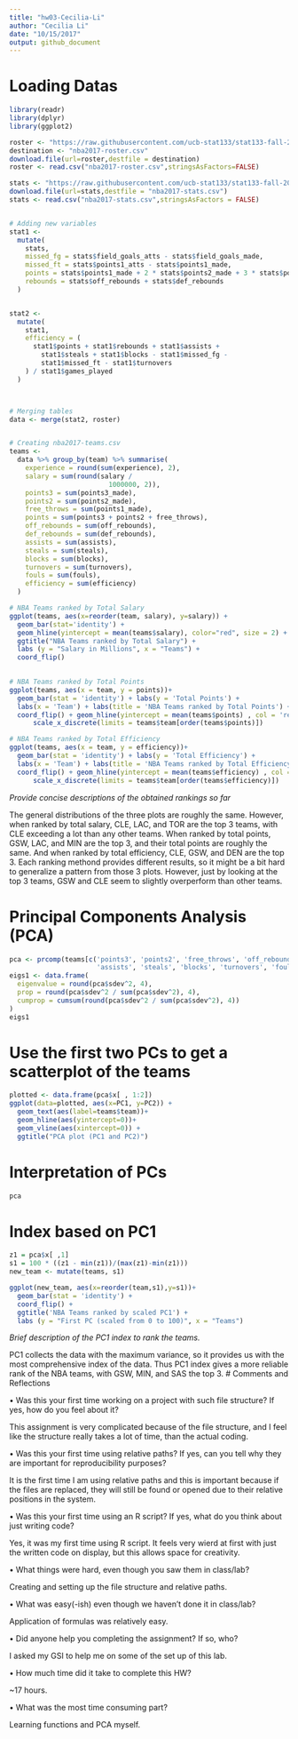 ```yaml
---
title: "hw03-Cecilia-Li"
author: "Cecilia Li"
date: "10/15/2017"
output: github_document
---
```


# Loading Datas
```r
library(readr)
library(dplyr)
library(ggplot2)
```

```r
roster <- "https://raw.githubusercontent.com/ucb-stat133/stat133-fall-2017/master/data/nba2017-roster.csv"
destination <- "nba2017-roster.csv"
download.file(url=roster,destfile = destination)
roster <- read.csv("nba2017-roster.csv",stringsAsFactors=FALSE)

stats <- "https://raw.githubusercontent.com/ucb-stat133/stat133-fall-2017/master/data/nba2017-stats.csv"
download.file(url=stats,destfile = "nba2017-stats.csv")
stats <- read.csv("nba2017-stats.csv",stringsAsFactors = FALSE)


# Adding new variables
stat1 <-
  mutate(
    stats,
    missed_fg = stats$field_goals_atts - stats$field_goals_made,
    missed_ft = stats$points1_atts - stats$points1_made,
    points = stats$points1_made + 2 * stats$points2_made + 3 * stats$points3_made,
    rebounds = stats$off_rebounds + stats$def_rebounds
  )


stat2 <-
  mutate(
    stat1,
    efficiency = (
      stat1$points + stat1$rebounds + stat1$assists +
        stat1$steals + stat1$blocks - stat1$missed_fg -
        stat1$missed_ft - stat1$turnovers
    ) / stat1$games_played
  )



# Merging tables
data <- merge(stat2, roster)


# Creating nba2017-teams.csv
teams <-
  data %>% group_by(team) %>% summarise(
    experience = round(sum(experience), 2),
    salary = sum(round(salary /
                         1000000, 2)),
    points3 = sum(points3_made),
    points2 = sum(points2_made),
    free_throws = sum(points1_made),
    points = sum(points3 + points2 + free_throws),
    off_rebounds = sum(off_rebounds),
    def_rebounds = sum(def_rebounds),
    assists = sum(assists),
    steals = sum(steals),
    blocks = sum(blocks),
    turnovers = sum(turnovers),
    fouls = sum(fouls),
    efficiency = sum(efficiency)
  )
```
```r
# NBA Teams ranked by Total Salary
ggplot(teams, aes(x=reorder(team, salary), y=salary)) +
  geom_bar(stat='identity') +
  geom_hline(yintercept = mean(teams$salary), color="red", size = 2) +
  ggtitle("NBA Teams ranked by Total Salary") +
  labs (y = "Salary in Millions", x = "Teams") +
  coord_flip()
  
```

```r
# NBA Teams ranked by Total Points
ggplot(teams, aes(x = team, y = points))+
  geom_bar(stat = 'identity') + labs(y = 'Total Points') +
  labs(x = 'Team') + labs(title = 'NBA Teams ranked by Total Points') +
  coord_flip() + geom_hline(yintercept = mean(teams$points) , col = 'red', size = 2)+
      scale_x_discrete(limits = teams$team[order(teams$points)])
```
```r
# NBA Teams ranked by Total Efficiency
ggplot(teams, aes(x = team, y = efficiency))+
  geom_bar(stat = 'identity') + labs(y = 'Total Efficiency') +
  labs(x = 'Team') + labs(title = 'NBA Teams ranked by Total Efficiency') +
  coord_flip() + geom_hline(yintercept = mean(teams$efficiency) , col = 'red', size = 2)+
      scale_x_discrete(limits = teams$team[order(teams$efficiency)])
```
_Provide concise descriptions of the obtained rankings so far_

The general distributions of the three plots are roughly the same. However, when ranked by total salary, CLE, LAC, and TOR are the top 3 teams, with CLE exceeding a lot than any other teams. When ranked by total points, GSW, LAC, and MIN are the top 3, and their total points are roughly the same. And when ranked by total efficiency, CLE, GSW, and DEN are the top 3. Each ranking methond provides different results, so it might be a bit hard to generalize a pattern from those 3 plots. However, just by looking at the top 3 teams, GSW and CLE seem to slightly overperform than other teams.

# Principal Components Analysis (PCA)

```r
pca <- prcomp(teams[c('points3', 'points2', 'free_throws', 'off_rebounds', 'def_rebounds',
                      'assists', 'steals', 'blocks', 'turnovers', 'fouls')], scale. = TRUE)
eigs1 <- data.frame(
  eigenvalue = round(pca$sdev^2, 4),
  prop = round(pca$sdev^2 / sum(pca$sdev^2), 4),
  cumprop = cumsum(round(pca$sdev^2 / sum(pca$sdev^2), 4))
)
eigs1
```

# Use the first two PCs to get a scatterplot of the teams

```r
plotted <- data.frame(pca$x[ , 1:2])
ggplot(data=plotted, aes(x=PC1, y=PC2)) + 
  geom_text(aes(label=teams$team))+
  geom_hline(aes(yintercept=0))+
  geom_vline(aes(xintercept=0)) +
  ggtitle("PCA plot (PC1 and PC2)")
```
# Interpretation of PCs
```r
pca
```
# Index based on PC1
```r
z1 = pca$x[ ,1]
s1 = 100 * ((z1 - min(z1))/(max(z1)-min(z1)))
new_team <- mutate(teams, s1)
```

```r
ggplot(new_team, aes(x=reorder(team,s1),y=s1))+
  geom_bar(stat = 'identity') + 
  coord_flip() + 
  ggtitle('NBA Teams ranked by scaled PC1') +
  labs (y = "First PC (scaled from 0 to 100)", x = "Teams")
```
_Brief description of the PC1 index to rank the teams._

PC1 collects the data with the maximum variance, so it provides us with the most comprehensive index of the data. Thus PC1 index gives a more reliable rank of the NBA teams, with GSW, MIN, and SAS the top 3. 
# Comments and Reflections

• Was this your first time working on a project with such file structure? If yes, how do you feel about it?

This assignment is very complicated because of the file structure, and I feel like the structure really takes a lot of time, than the actual coding. 

• Was this your first time using relative paths? If yes, can you tell why they are important for reproducibility purposes?

It is the first time I am using relative paths and this is important because if the files are replaced, they will still be found or opened due to their relative positions in the system. 

• Was this your first time using an R script? If yes, what do you think about just writing code?

Yes, it was my first time using R script. It feels very wierd at first with just the written code on display, but this allows space for creativity. 

• What things were hard, even though you saw them in class/lab?

Creating and setting up the file structure and relative paths. 

• What was easy(-ish) even though we haven’t done it in class/lab?

Application of formulas was relatively easy.

• Did anyone help you completing the assignment? If so, who?

I asked my GSI to help me on some of the set up of this lab.

• How much time did it take to complete this HW?

~17 hours.


• What was the most time consuming part?

Learning functions and PCA myself.


